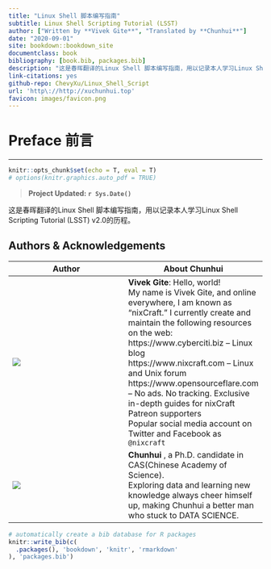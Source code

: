 --- 
title: "Linux Shell 脚本编写指南"
subtitle: Linux Shell Scripting Tutorial (LSST)
author: ["Written by **Vivek Gite**", "Translated by **Chunhui**"]
date: "2020-09-01"
site: bookdown::bookdown_site
documentclass: book
bibliography: [book.bib, packages.bib]
description: "这是春晖翻译的Linux Shell 脚本编写指南，用以记录本人学习Linux Shell Scripting Tutorial (LSST) v2.0的历程"
link-citations: yes
github-repo: ChevyXu/Linux_Shell_Script
url: 'http\://http://xuchunhui.top'
favicon: images/favicon.png
---

# Preface 前言 {-}
<hr>
<!-- R global options: R chunk images display without code (no echo); show PDF image over JPG/PNG when available in PDF output -->
```{r setup, include=FALSE}
knitr::opts_chunk$set(echo = T, eval = T)
# options(knitr.graphics.auto_pdf = TRUE)
```

> **Project Updated: `r Sys.Date()`**


这是春晖翻译的Linux Shell 脚本编写指南，用以记录本人学习Linux Shell Scripting Tutorial (LSST) v2.0的历程。


## Authors & Acknowledgements {- #authors}

| Author      | About Chunhui     |
| ------------ | ------------ |
| ![](images/linux_vv.png) | **Vivek Gite**: Hello, world! <br> My name is Vivek Gite, and online everywhere, I am known as “nixCraft.” I currently create and maintain the following resources on the web: <br> https://www.cyberciti.biz – Linux blog  <br> https://www.nixcraft.com – Linux and Unix forum <br> https://www.opensourceflare.com – No ads. No tracking. Exclusive in-depth guides for nixCraft Patreon supporters <br> Popular social media account on Twitter and Facebook as `@nixcraft` |
| ![](images/chunhui.jpg) | **Chunhui** , a Ph.D. candidate in CAS(Chinese Academy of Science). <br> Exploring data and learning new knowledge always cheer himself up, making Chunhui a better man who stuck to DATA SCIENCE. |


```{r include=FALSE}
# automatically create a bib database for R packages
knitr::write_bib(c(
  .packages(), 'bookdown', 'knitr', 'rmarkdown'
), 'packages.bib')
```
